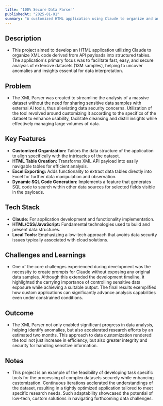 ```yaml
---
title: "100% Secure Data Parser"
publishedAt: "2025-01-01"
summary: "A customized HTML application using Claude to organize and analyze a large dataset from API payloads, enabling efficient data extraction and insights."
---
```


## **Description** 
- This project aimed to develop an HTML application utilizing Claude to organize XML code derived from API payloads into structured tables. The application's primary focus was to facilitate fast, easy, and secure analysis of extensive datasets (13M samples), helping to uncover anomalies and insights essential for data interpretation.

## **Problem** 
- The XML Parser was created to streamline the analysis of a massive dataset without the need for sharing sensitive data samples with external AI tools, thus alleviating data security concerns. Utilization of the tool revolved around customizing it according to the specifics of the dataset to enhance usability, facilitate cleansing and distill insights while effectively managing large volumes of data.

## **Key Features**
- **Customized Organization:** Tailors the data structure of the application to align specifically with the intricacies of the dataset.
- **HTML Table Creation:** Transforms XML API payload into easily navigable tables for efficient analysis.
- **Excel Exporting:** Adds functionality to extract data tables directly into Excel for further data manipulation and observation.
- **Dynamic SQL Code Generation:** Implements a feature that generates SQL code to search within other data sources for selected fields visible in the payloads.
  
## **Tech Stack**
- **Claude:** For application development and functionality implementation.
- **HTML/CSS/JavaScript:** Fundamental technologies used to build and present data structures.
- **Local Tools:** Emphasizing a low-tech approach that avoids data security issues typically associated with cloud solutions.

## **Challenges and Learnings** 
- One of the core challenges experienced during development was the necessity to create prompts for Claude without exposing any original data samples. Although this extended the development timeline, it highlighted the carrying importance of controlling sensitive data exposure while achieving a suitable output. The final results exemplified how custom applications can significantly advance analysis capabilities even under constrained conditions.

## **Outcome** 
- The XML Parser not only enabled significant progress in data analysis, helping identify anomalies, but also accelerated research efforts by an estimated two months. This approach to data customization rendered the tool not just increase in efficiency, but also greater integrity and security for handling sensitive information.

## **Notes** 
- This project is an example of the feasibility of developing task specific tools for the processing of complex datasets securely while enhancing customization. Continuous iterations acclerated the understandings of the dataset, resulting in a tightly optimized application tailored to meet specific research needs. Such adaptability showcased the potential of low-tech, custom solutions in navigating forthcoming data challenges.
